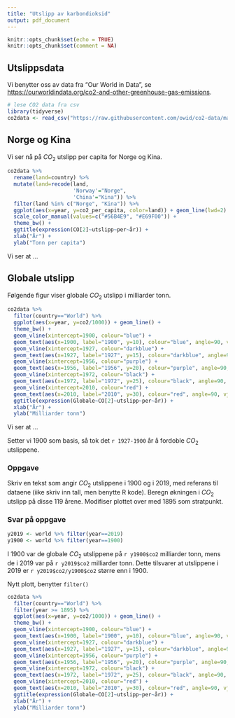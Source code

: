 ```yaml
---
title: "Utslipp av karbondioksid"
output: pdf_document
---
```


```r
knitr::opts_chunk$set(echo = TRUE)
knitr::opts_chunk$set(comment = NA)
```

## Utslippsdata

Vi benytter oss av data fra "Our World in Data", se <https://ourworldindata.org/co2-and-other-greenhouse-gas-emissions>.

```r
# lese CO2 data fra csv
library(tidyverse)
co2data <- read_csv("https://raw.githubusercontent.com/owid/co2-data/master/owid-co2-data.csv")
```

## Norge og Kina

Vi ser nå på $CO_2$ utslipp per capita for Norge og Kina.

```r
co2data %>%
  rename(land=country) %>% 
  mutate(land=recode(land,
                     'Norway'="Norge",
                     'China'="Kina")) %>% 
  filter(land %in% c("Norge", "Kina")) %>% 
  ggplot(aes(x=year, y=co2_per_capita, color=land)) + geom_line(lwd=2) +
  scale_color_manual(values=c("#56B4E9", "#E69F00")) +
  theme_bw() + 
  ggtitle(expression(CO[2]~utslipp~per~år)) + 
  xlab("År") +
  ylab("Tonn per capita")
```

Vi ser at ...

\pagebreak

## Globale utslipp

Følgende figur viser globale $CO_2$ utslipp i milliarder tonn.

```r
co2data %>%
  filter(country=="World") %>% 
  ggplot(aes(x=year, y=co2/1000)) + geom_line() +
  theme_bw() +
  geom_vline(xintercept=1900, colour="blue") +
  geom_text(aes(x=1900, label="1900", y=10), colour="blue", angle=90, vjust = 1.2) +
  geom_vline(xintercept=1927, colour="darkblue") +
  geom_text(aes(x=1927, label="1927", y=15), colour="darkblue", angle=90, vjust = 1.2) +
  geom_vline(xintercept=1956, colour="purple") +
  geom_text(aes(x=1956, label="1956", y=20), colour="purple", angle=90, vjust = 1.2) +
  geom_vline(xintercept=1972, colour="black") +
  geom_text(aes(x=1972, label="1972", y=25), colour="black", angle=90, vjust = 1.2) +
  geom_vline(xintercept=2010, colour="red") +
  geom_text(aes(x=2010, label="2010", y=30), colour="red", angle=90, vjust = 1.2) +
  ggtitle(expression(Globale~CO[2]~utslipp~per~år)) + 
  xlab("År") +
  ylab("Milliarder tonn")
```

Vi ser at ...

Setter vi 1900 som basis, så tok det `r 1927-1900` år å fordoble $CO_2$ utslippene.

### Oppgave

Skriv en tekst som angir $CO_2$ utslippene i 1900 og i 2019, med referans til dataene (iike skriv inn tall, men benytte R kode). Beregn økningen i $CO_2$ utslipp på disse 119 årene. Modifiser plottet over med 1895 som stratpunkt.

### Svar på oppgave

```r
y2019 <- world %>% filter(year==2019)
y1900 <- world %>% filter(year==1900)
```

I 1900 var de globale $CO_2$ utslippene på `r y1900$co2` milliarder tonn, mens de i 2019 var på `r y2019$co2` milliarder tonn. Dette tilsvarer at utslippene i 2019 er `r y2019$co2/y1900$co2` større enn i 1900.

Nytt plott, benytter `filter()` 

```r
co2data %>%
  filter(country=="World") %>% 
  filter(year >= 1895) %>% 
  ggplot(aes(x=year, y=co2/1000)) + geom_line() +
  theme_bw() +
  geom_vline(xintercept=1900, colour="blue") +
  geom_text(aes(x=1900, label="1900", y=10), colour="blue", angle=90, vjust = 1.2) +
  geom_vline(xintercept=1927, colour="darkblue") +
  geom_text(aes(x=1927, label="1927", y=15), colour="darkblue", angle=90, vjust = 1.2) +
  geom_vline(xintercept=1956, colour="purple") +
  geom_text(aes(x=1956, label="1956", y=20), colour="purple", angle=90, vjust = 1.2) +
  geom_vline(xintercept=1972, colour="black") +
  geom_text(aes(x=1972, label="1972", y=25), colour="black", angle=90, vjust = 1.2) +
  geom_vline(xintercept=2010, colour="red") +
  geom_text(aes(x=2010, label="2010", y=30), colour="red", angle=90, vjust = 1.2) +
  ggtitle(expression(Globale~CO[2]~utslipp~per~år)) + 
  xlab("År") +
  ylab("Milliarder tonn")
```
